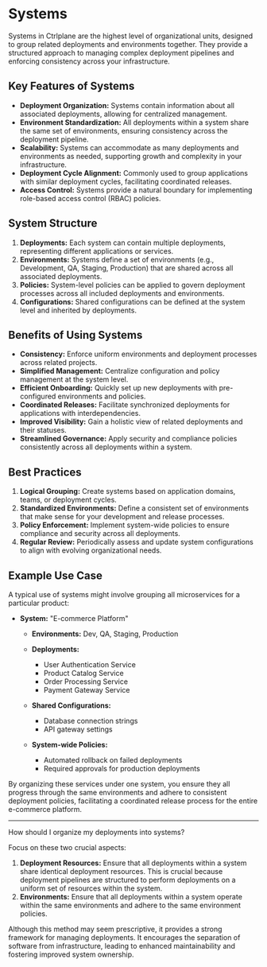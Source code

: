 # Systems

Systems in Ctrlplane are the highest level of organizational units, designed to
group related deployments and environments together. They provide a structured
approach to managing complex deployment pipelines and enforcing consistency
across your infrastructure.


<div className="flex justify-center pt-4">
  <Youtube videoId="Ezn9EFeH7Es" />
</div>

## Key Features of Systems

- **Deployment Organization:** Systems contain information about all associated
  deployments, allowing for centralized management.
- **Environment Standardization:** All deployments within a system share the
  same set of environments, ensuring consistency across the deployment pipeline.
- **Scalability:** Systems can accommodate as many deployments and environments
  as needed, supporting growth and complexity in your infrastructure.
- **Deployment Cycle Alignment:** Commonly used to group applications with
  similar deployment cycles, facilitating coordinated releases.
- **Access Control:** Systems provide a natural boundary for implementing
  role-based access control (RBAC) policies.

## System Structure

1. **Deployments:** Each system can contain multiple deployments, representing
   different applications or services.
2. **Environments:** Systems define a set of environments (e.g., Development,
   QA, Staging, Production) that are shared across all associated deployments.
3. **Policies:** System-level policies can be applied to govern deployment
   processes across all included deployments and environments.
4. **Configurations:** Shared configurations can be defined at the system level
   and inherited by deployments.

## Benefits of Using Systems

- **Consistency:** Enforce uniform environments and deployment processes across
  related projects.
- **Simplified Management:** Centralize configuration and policy management at
  the system level.
- **Efficient Onboarding:** Quickly set up new deployments with pre-configured
  environments and policies.
- **Coordinated Releases:** Facilitate synchronized deployments for applications
  with interdependencies.
- **Improved Visibility:** Gain a holistic view of related deployments and their
  statuses.
- **Streamlined Governance:** Apply security and compliance policies
  consistently across all deployments within a system.

## Best Practices

1. **Logical Grouping:** Create systems based on application domains, teams, or
   deployment cycles.
2. **Standardized Environments:** Define a consistent set of environments that
   make sense for your development and release processes.
3. **Policy Enforcement:** Implement system-wide policies to ensure compliance
   and security across all deployments.
4. **Regular Review:** Periodically assess and update system configurations to
   align with evolving organizational needs.

## Example Use Case

A typical use of systems might involve grouping all microservices for a
particular product:

- **System:** "E-commerce Platform"

  - **Environments:** Dev, QA, Staging, Production

  - **Deployments:**

    - User Authentication Service
    - Product Catalog Service
    - Order Processing Service
    - Payment Gateway Service

  - **Shared Configurations:**

    - Database connection strings
    - API gateway settings

  - **System-wide Policies:**

    - Automated rollback on failed deployments
    - Required approvals for production deployments

By organizing these services under one system, you ensure they all progress
through the same environments and adhere to consistent deployment policies,
facilitating a coordinated release process for the entire e-commerce platform.

---

How should I organize my deployments into systems?

Focus on these two crucial aspects:

1. **Deployment Resources:** Ensure that all deployments within a system share
   identical deployment resources. This is crucial because deployment pipelines
   are structured to perform deployments on a uniform set of resources within the
   system.
2. **Environments:** Ensure that all deployments within a system operate within
   the same environments and adhere to the same environment policies.

Although this method may seem prescriptive, it provides a strong framework for
managing deployments. It encourages the separation of software from
infrastructure, leading to enhanced maintainability and fostering improved
system ownership.
